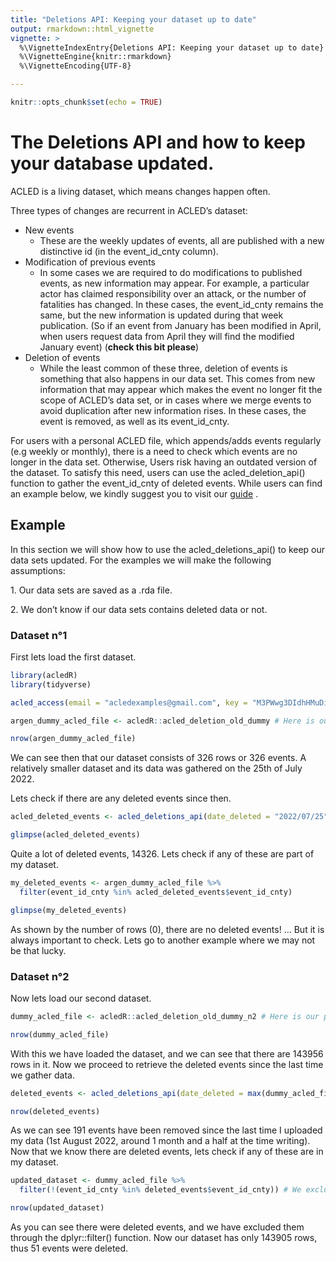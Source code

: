 ```yaml
---
title: "Deletions API: Keeping your dataset up to date"
output: rmarkdown::html_vignette
vignette: >
  %\VignetteIndexEntry{Deletions API: Keeping your dataset up to date}
  %\VignetteEngine{knitr::rmarkdown}
  %\VignetteEncoding{UTF-8}

---
```


```r
knitr::opts_chunk$set(echo = TRUE)
```

# The Deletions API and how to keep your database updated.

ACLED is a living dataset, which means changes happen often.

Three types of changes are recurrent in ACLED's dataset:

-   New events
    -   These are the weekly updates of events, all are published with a new distinctive id (in the event_id_cnty column).
-   Modification of previous events
    -   In some cases we are required to do modifications to published events, as new information may appear. For example, a particular actor has claimed responsibility over an attack, or the number of fatalities has changed. In these cases, the event_id_cnty remains the same, but the new information is updated during that week publication. (So if an event from January has been modified in April, when users request data from April they will find the modified January event) (**check this bit please**)
-   Deletion of events
    -   While the least common of these three, deletion of events is something that also happens in our data set. This comes from new information that may appear which makes the event no longer fit the scope of ACLED's data set, or in cases where we merge events to avoid duplication after new information rises. In these cases, the event is removed, as well as its event_id_cnty.

For users with a personal ACLED file, which appends/adds events regularly (e.g weekly or monthly), there is a need to check which events are no longer in the data set. Otherwise, Users risk having an outdated version of the dataset. To satisfy this need, users can use the acled_deletion_api() function to gather the event_id_cnty of deleted events. While users can find an example below, we kindly suggest you to visit our [guide](https://acleddata.com/download/35179/) .

## Example

In this section we will show how to use the acled_deletions_api() to keep our data sets updated. For the examples we will make the following assumptions:

1\. Our data sets are saved as a .rda file.

2\. We don't know if our data sets contains deleted data or not.

### Dataset n°1

First lets load the first dataset.

```r

library(acledR)
library(tidyverse)

acled_access(email = "acledexamples@gmail.com", key = "M3PWwg3DIdhHMuDiilp5") #  This is an example, you will need to input your credentials.

argen_dummy_acled_file <- acledR::acled_deletion_old_dummy # Here is our old personal ACLED dataset

nrow(argen_dummy_acled_file)

```

We can see then that our dataset consists of 326 rows or 326 events. A relatively smaller dataset and its data was gathered on the 25th of July 2022.

Lets check if there are any deleted events since then.

```r

acled_deleted_events <- acled_deletions_api(date_deleted = "2022/07/25")

glimpse(acled_deleted_events)
```

Quite a lot of deleted events, 14326. Lets check if any of these are part of my dataset.

```r

my_deleted_events <- argen_dummy_acled_file %>%
  filter(event_id_cnty %in% acled_deleted_events$event_id_cnty)

glimpse(my_deleted_events)

```

As shown by the number of rows (0), there are no deleted events! ... But it is always important to check. Lets go to another example where we may not be that lucky.

### Dataset n°2

Now lets load our second dataset.

```r

dummy_acled_file <- acledR::acled_deletion_old_dummy_n2 # Here is our personal ACLED dataset

nrow(dummy_acled_file)

```

With this we have loaded the dataset, and we can see that there are 143956 rows in it. Now we proceed to retrieve the deleted events since the last time we gather data.

```r

deleted_events <- acled_deletions_api(date_deleted = max(dummy_acled_file$timestamp)) # We are using the largest Unix timestamp as that is the last time we gathered data. 

nrow(deleted_events)

```

As we can see 191 events have been removed since the last time I uploaded my data (1st August 2022, around 1 month and a half at the time writing). Now that we know there are deleted events, lets check if any of these are in my dataset.

```r

updated_dataset <- dummy_acled_file %>%
  filter(!(event_id_cnty %in% deleted_events$event_id_cnty)) # We exclude every event_id_cnty that also appears in the deleted_events result

nrow(updated_dataset)
```

As you can see there were deleted events, and we have excluded them through the dplyr::filter() function. Now our dataset has only 143905 rows, thus 51 events were deleted.
